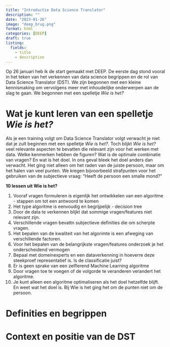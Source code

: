 ```yaml
---
title: "Introductie Data Science Translator"
description: ""
date: "2023-01-26"
image: "deep_brug.png"
format: html
categories: [DEEP] 
draft: true
listing: 
  fields:
    - title
    - description
---
```


Op 26 januari heb ik de start gemaakt met DEEP. De eerste dag stond vooral in het teken van het verkennen van data science begrippen en de rol van Data Science Translator (DST). We zijn begonnen met een kleine kennismaking om vervolgens meer met inhoudelijke onderwerpen aan de slag te gaan. We begonnen met een spelletje *Wie is het?*

# Wat je kunt leren van een spelletje *Wie is het?*

Als je een training volgt om Data Science Translator volgt verwacht je niet dat je zult beginnen met een spelletje *Wie is het?*. Toch blijkt *Wie is het?* veel relevante aspecten te bevatten die relevant zijn voor het werken met data. Welke kenmerken hebben de figuren? Wat is de optimale combinatie van vragen? En wat is het doel. In ons geval bleek het doel anders dan verwacht. Het ging niet alleen om het raden van de juiste persoon, maar om het halen van veel punten. We kregen bijvoorbeeld strafpunten voor het gebruiken van de subjectieve vraag: "Heeft de persoon een smalle mond?"

**10 lessen uit Wie is het?** 

1. Vooraf vragen formuleren is eigenlijk het ontwikkelen van een algoritme - stappen om tot een antwoord te komen
2. Het type algoritme is eenvoudig en begrijpelijk - decision tree
3. Door de data te verkennen blijkt dat sommige vragen/features niet relevant zijn. 
4. Verschillende vragen bevattn subjectieve definities die om scherpte vragen.
5. Het bepalen van de kwaliteit van het algorimte is een afweging van verschillende factoren.
6. Voor het bepalen van de belangrijkste vragen/features onderzoek je het onderscheidend vermogen
7. Bepaal met domeinexperts en een dataverkenning in hoeverre deze steekproef representatief is. Is de classificatie juist? 
8. Er is geen sprake van een zelflerend Machine Learning algoritme
9. Door vragen toe te voegen of de volgorde te veranderen verandert het algoritme.
10. Je kunt alleen een algoritme optimaliseren als het doel hetzelfde blijft. En weet wat het doel is. Bij Wie is het ging het om de punten niet om de persoon.

# Definities en begrippen

# Context en positie van de DST
